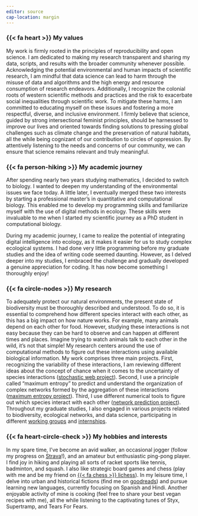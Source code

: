 ```yaml
---
editor: source
cap-location: margin
---
```


### {{< fa heart >}} My values 

My work is firmly rooted in the principles of reproducibility and open science. I am dedicated to making my research transparent and sharing my data, scripts, and results with the broader community whenever possible. Acknowledging the potential environmental and human impacts of scientific research, I am mindful that data science can lead to harm through the misuse of data and algorithms and the high energy and resource consumption of research endeavors. Additionally, I recognize the colonial roots of western scientific methods and practices and the risk to exacerbate social inequalities through scientific work. To mitigate these harms, I am committed to educating myself on these issues and fostering a more respectful, diverse, and inclusive environment. I firmly believe that science, guided by strong intersectional feminist principles, should be harnessed to improve our lives and oriented towards finding solutions to pressing global challenges such as climate change and the preservation of natural habitats, all the while being cognizant of our contribution to circles of oppression. By attentively listening to the needs and concerns of our community, we can ensure that science remains relevant and truly meaningful.

### {{< fa person-hiking >}} My academic journey

After spending nearly two years studying mathematics, I decided to switch to biology. I wanted to deepen my understanding of the environmental issues we face today. A little later, I eventually merged these two interests by starting a professional master’s in quantitative and computational biology. This enabled me to develop my programming skills and familiarize myself with the use of digital methods in ecology. These skills were invaluable to me when I started my scientific journey as a PhD student in computational biology.  

During my academic journey, I came to realize the potential of integrating digital intelligence into ecology, as it makes it easier for us to study complex ecological systems. I had done very little programming before my graduate studies and the idea of writing code seemed daunting. However, as I delved deeper into my studies, I embraced the challenge and gradually developed a genuine appreciation for coding. It has now become something I thoroughly enjoy!

### {{< fa circle-nodes >}} My research 

To adequately protect our natural environments, the present state of biodiversity must be thoroughly described and understood. To do so, it is essential to comprehend how different species interact with each other, as this has a big impact on how nature works. For example, many animals depend on each other for food. However, studying these interactions is not easy because they can be hard to observe and can happen at different times and places. Imagine trying to watch animals talk to each other in the wild, it's not that simple! My research centers around the use of computational methods to figure out these interactions using available biological information. My work comprises three main projects. First, recognizing the variability of these interactions, I am reviewing different ideas about the concept of chance when it comes to the uncertainty of species interactions ([stochastic web project](https://francisbanville.github.io/projects/stochastic_food_webs/)). Second, I use a principle called "maximum entropy" to predict and understand the organization of complex networks formed by the aggregation of these interactions ([maximum entropy project](https://francisbanville.github.io/projects/maximum_entropy/)). Third, I use different numerical tools to figure out which species interact with each other ([network prediction project](https://francisbanville.github.io/projects/network_prediction/)). Throughout my graduate studies, I also engaged in various projects related to biodiversity, ecological networks, and data science, participating in different [working groups](https://francisbanville.github.io/projects/working_groups/) and [internships](https://francisbanville.github.io/projects/internships/). 

### {{< fa heart-circle-check >}} My hobbies and interests 

In my spare time, I’ve become an avid walker, an occasional jogger (follow my progress on [<i class="fa-brands fa-strava"></i> Strava](https://www.strava.com/athletes/74694936)!), and an amateur but enthusiastic ping-pong player. I find joy in hiking and playing all sorts of racket sports like tennis, badminton, and squash. I also like strategic board games and chess (play with me and be my friend on [{{< fa chess >}} lichess](https://lichess.org/@/FrancisBanville)). In my leisure time, I delve into urban and historical fictions (find me on [<i class="fa-brands fa-goodreads"></i> goodreads](https://www.goodreads.com/user/show/108453241-francis-banvilleand)) and pursue learning new languages, currently focusing on Spanish and Hindi. Another enjoyable activity of mine is cooking (feel free to share your best vegan recipes with me), all the while listening to the captivating tunes of Styx, Supertramp, and Tears For Fears.


